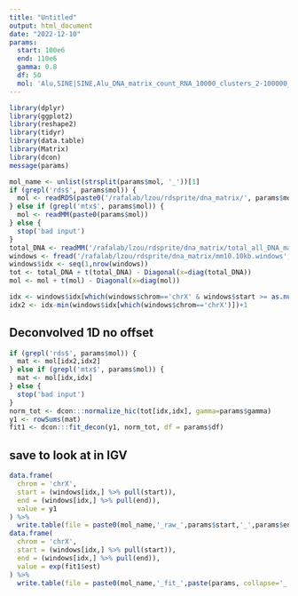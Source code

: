```yaml
---
title: "Untitled"
output: html_document
date: "2022-12-10"
params:
  start: 100e6
  end: 110e6
  gamma: 0.8
  df: 50
  mol: 'Alu,SINE|SINE,Alu_DNA_matrix_count_RNA_10000_clusters_2-100000_chrX_129S1_SvImJmtx.mtx'
---
```


```r
library(dplyr)
library(ggplot2)
library(reshape2)
library(tidyr)
library(data.table)
library(Matrix)
library(dcon)
message(params)
```


```r
mol_name <- unlist(strsplit(params$mol, '_'))[1]
if (grepl('rds$', params$mol)) {
  mol <- readRDS(paste0('/rafalab/lzou/rdsprite/dna_matrix/', params$mol))
} else if (grepl('mtx$', params$mol)) {
  mol <- readMM(paste0(params$mol))
} else {
  stop('bad input')
}
total_DNA <- readMM('/rafalab/lzou/rdsprite/dna_matrix/total_all_DNA_matrix_10000_clusters_2-100000_chrchrX.mtx')
windows <- fread('/rafalab/lzou/rdsprite/dna_matrix/mm10.10kb.windows', header=F, col.names=c('chrom','start','end'))
windows$idx <- seq(1,nrow(windows))
tot <- total_DNA + t(total_DNA) - Diagonal(x=diag(total_DNA))
mol <- mol + t(mol) - Diagonal(x=diag(mol))
```

```r
idx <- windows$idx[which(windows$chrom=='chrX' & windows$start >= as.numeric(params$start) & windows$end <= as.numeric(params$end))]
idx2 <- idx-min(windows$idx[which(windows$chrom=='chrX')])+1
```

## Deconvolved 1D no offset

```r
if (grepl('rds$', params$mol)) {
  mat <- mol[idx2,idx2]
} else if (grepl('mtx$', params$mol)) {
  mat <- mol[idx,idx]
} else {
  stop('bad input')
}
norm_tot <- dcon:::normalize_hic(tot[idx,idx], gamma=params$gamma)
y1 <- rowSums(mat)
fit1 <- dcon:::fit_decon(y1, norm_tot, df = params$df)
```

## save to look at in IGV

```r
data.frame(
  chrom = 'chrX',
  start = (windows[idx,] %>% pull(start)),
  end = (windows[idx,] %>% pull(end)),
  value = y1
) %>%
  write.table(file = paste0(mol_name,'_raw_',params$start,'_',params$end,'.bedgraph'), quote = F, sep = '\t', row.names = F, col.names=F)
data.frame(
  chrom = 'chrX',
  start = (windows[idx,] %>% pull(start)),
  end = (windows[idx,] %>% pull(end)),
  value = exp(fit1$est)
) %>%
  write.table(file = paste0(mol_name,'_fit_',paste(params, collapse='_'),'.bedgraph'), quote = F, sep = '\t', row.names = F, col.names=F)
```

